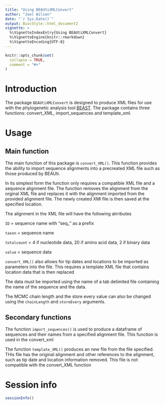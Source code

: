 ```yaml
---
title: "Using BEAUtiXMLConvert"
author: "Joel Wilson"
date: "`r Sys.Date()`"
output: BiocStyle::html_document2
vignette: >
  %\VignetteIndexEntry{Using BEAUtiXMLConvert}
  %\VignetteEngine{knitr::rmarkdown}
  %\VignetteEncoding{UTF-8}
---
```


```r
knitr::opts_chunk$set(
  collapse = TRUE,
  comment = "#>"
)
```

# Introduction

The package `BEAUtiXMLConvert` is designed to produce XML files for use with the phylogenetic analysis tool [BEAST](http://www.beast2.org/). The package contains three functions: convert_XML, import_sequences and template_xml.

# Usage
## Main function
The main function of this package is `convert_XML()`. This function provides the ability to import sequence alignments into a precreated XML file such as those produced by BEAUti.


In its simplest form the function only requires a compatible XML file and a sequence alignment file. The function removes the alignment from the orginal XML file and replaces it with the alignment imported from the provided alignment file. The newly created XMl file is then saved at the specified location.

The alignment in the XML file will have the following atrributes

`ID` = sequence name with "seq_" as a prefix

`taxon` = sequence name

`totalcount` = 4 if nucleotide data, 20 if amino acid data, 2 if binary data

`value` = sequence data

`convert_XML()` also allows for tip dates and locations to be imported as parameters into the file. This requires a template XML file that contains location data that is then replaced 

The data must be imported using the name of a tab delimited file containing the name of the sequence and the data.


The MCMC chain length and the store every value can also be changed using the `chainLength` and `storeEvery` arguments.

## Secondary functions

The function `import_sequences()` is used to produce a dataframe of sequences and their names from a specified alignment file. This function is used in the convert_xml

The function `template_XML()` produces an new file from the file specified. THis file has the original alignment and other references to the alignment, such as tip date and location information removed. This file is not compatible with the convert_XML function



# Session info
```r
sessionInfo()
```
